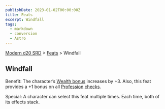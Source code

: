 ```yaml
---
publishDate: 2023-01-02T00:00:00Z
title: Feats
excerpt: Windfall
tags:
  - markdown
  - conversion
  - Astro
---
```


[Modern d20 SRD](/#modernD20) > [Feats](modern-d20-srd-feats-index) > Windfall

## Windfall

Benefit: The character’s [Wealth bonus](modern-d20-srd-wealth-wealth-bonus)
increases by +3. Also, this feat provides a +1 bonus on all
[Profession](modern-d20-srd-skills-profession) [checks](modern-d20-srd-skills-skill-basics-php#skill-check-index).

Special: A character can select this feat multiple times. Each time, both of
its effects stack.

